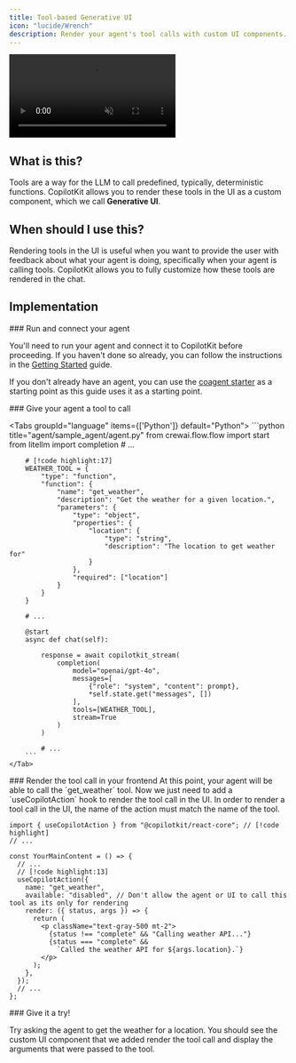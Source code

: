 ```yaml
---
title: Tool-based Generative UI
icon: "lucide/Wrench"
description: Render your agent's tool calls with custom UI components.
---
```



<video
  src="https://cdn.copilotkit.ai/docs/copilotkit/images/coagents/tool-based-gen-ui.mp4"
  className="rounded-lg shadow-xl"
  loop
  playsInline
  controls
  autoPlay
  muted
/>
<Callout>
  This video demonstrates the [implementation](#implementation) section applied
  to out [coagents starter
  project](https://github.com/CopilotKit/CopilotKit/tree/main/examples/coagents-starter-crewai-flows).
</Callout>

## What is this?

Tools are a way for the LLM to call predefined, typically, deterministic functions. CopilotKit allows you to render these tools in the UI
as a custom component, which we call **Generative UI**.

## When should I use this?

Rendering tools in the UI is useful when you want to provide the user with feedback about what your agent is doing, specifically
when your agent is calling tools. CopilotKit allows you to fully customize how these tools are rendered in the chat.

## Implementation

<Steps>
<Step>
### Run and connect your agent

You'll need to run your agent and connect it to CopilotKit before proceeding. If you haven't done so already,
you can follow the instructions in the [Getting Started](/crewai-flows/quickstart/crewai) guide.

If you don't already have an agent, you can use the [coagent starter](https://github.com/CopilotKit/CopilotKit/tree/main/examples/coagents-starter-crewai-flows) as a starting point
as this guide uses it as a starting point.

</Step>
<Step>
### Give your agent a tool to call

<Tabs groupId="language" items={['Python']} default="Python">
    <Tab value="Python">
        ```python title="agent/sample_agent/agent.py"
        from crewai.flow.flow import start
        from litellm import completion
        # ...

        # [!code highlight:17]
        WEATHER_TOOL = {
            "type": "function",
            "function": {
                "name": "get_weather",
                "description": "Get the weather for a given location.",
                "parameters": {
                    "type": "object",
                    "properties": {
                        "location": {
                            "type": "string",
                            "description": "The location to get weather for"
                        }
                    },
                    "required": ["location"]
                }
            }
        }

        # ...

        @start
        async def chat(self):

            response = await copilotkit_stream(
                completion(
                    model="openai/gpt-4o",
                    messages=[
                        {"role": "system", "content": prompt},
                        *self.state.get("messages", [])
                    ],
                    tools=[WEATHER_TOOL],
                    stream=True
                )
            )

            # ...
        ```
    </Tab>

</Tabs>
</Step>
<Step>
### Render the tool call in your frontend
At this point, your agent will be able to call the `get_weather` tool. Now 
we just need to add a `useCopilotAction` hook to render the tool call in
the UI.

<Callout type="info" title="Important">
  In order to render a tool call in the UI, the name of the action must match
  the name of the tool.
</Callout>

```tsx title="app/page.tsx"
import { useCopilotAction } from "@copilotkit/react-core"; // [!code highlight]
// ...

const YourMainContent = () => {
  // ...
  // [!code highlight:13]
  useCopilotAction({
    name: "get_weather",
    available: "disabled", // Don't allow the agent or UI to call this tool as its only for rendering
    render: ({ status, args }) => {
      return (
        <p className="text-gray-500 mt-2">
          {status !== "complete" && "Calling weather API..."}
          {status === "complete" &&
            `Called the weather API for ${args.location}.`}
        </p>
      );
    },
  });
  // ...
};
```

</Step>
<Step>
### Give it a try!

Try asking the agent to get the weather for a location. You should see the custom UI component that we added
render the tool call and display the arguments that were passed to the tool.

</Step>
</Steps>
